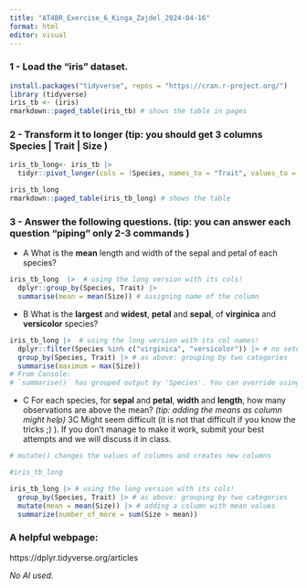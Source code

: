 ```yaml
---
title: "AT4BR_Exercise_6_Kinga_Zajdel_2024-04-16"
format: html
editor: visual
---
```


### 1 - Load the “iris” dataset.

```r
install.packages("tidyverse", repos = "https://cran.r-project.org/")
library (tidyverse)
iris_tb <- (iris)
rmarkdown::paged_table(iris_tb) # shows the table in pages
```

### 2 - Transform it to longer (tip: you should get 3 columns Species \| Trait \| Size )

```r
iris_tb_long<- iris_tb |>
  tidyr::pivot_longer(cols = !Species, names_to = "Trait", values_to = "Size") 

iris_tb_long
rmarkdown::paged_table(iris_tb_long) # shows the table
```

### 3 - Answer the following questions. (tip: you can answer each question “piping” only 2-3 commands )

-   A What is the **mean** length and width of the sepal and petal of each species?

```r
iris_tb_long  |>  # using the long version with its cols!
  dplyr::group_by(Species, Trait) |> 
  summarise(mean = mean(Size)) # assigning name of the column
```

-   B What is the **largest** and **widest**,  **petal** and **sepal**,  of **virginica** and **versicolor** species?

```r
iris_tb_long |>  # using the long version with its col names!
  dplyr::filter(Species %in% c("virginica", "versicolor")) |> # no setosa
  group_by(Species, Trait) |> # as above: grouping by two categories
  summarise(maximum = max(Size))
# From Console:
# `summarise()` has grouped output by 'Species'. You can override using the `.groups` argument.
```

-   C For each species, for **sepal** and **petal**, **width** and **length**,  how many observations are above the mean?*
(tip: adding the means as column might help)
*3C Might seem difficult (it is not that difficult if you know the tricks ;) ). If you don’t manage to make it work, submit your best attempts and we will discuss it in class.

```r
# mutate() changes the values of columns and creates new columns

#iris_tb_long

iris_tb_long |> # using the long version with its cols!
  group_by(Species, Trait) |> # as above: grouping by two categories
  mutate(mean = mean(Size)) |> # adding a column with mean values
  summarize(number_of_more = sum(Size > mean))
```

### A helpful webpage:
https://dplyr.tidyverse.org/articles

*No AI used.*
